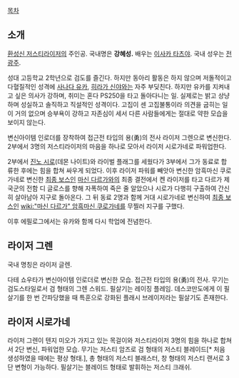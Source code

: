 [[목차]]
== 소개 ==
[[환성신 저스티라이저]]의 주인공. 국내명은 '''강혜성.''' 배우는 [[이사카 타츠야]]. 국내 성우는 [[전광주]].

성대 고등학교 2학년으로 검도를 즐긴다. 하지만 동아리 활동은 하지 않으며 저돌적이고 다혈질적인 성격에 [[사나다 유카]], [[히라가 신야]]와는 자주 부딪친다. 하지만 유카를 지켜내고 싶은 의사가 강하며, 취미는 혼다 PS250을 타고 돌아다니는 일. 실제로는 밝고 상냥하며 성실하고 솔직하고 직설적인 성격이다. 고집이 센 고집불통이라 의견을 굽히는 일이 거의 없으며 승부욕이 강하고 자존심이 세서 다른 사람들에게는 절대로 약한 모습을 보이지 않는다.

변신아이템 인로더를 장착하여 접근전 타입의 용(勇)의 전사 라이저 그렌으로 변신한다. 2부에서 3명의 저스티라이저의 마음을 하나로 모아서 라이저 시로가네로 파워업한다.

2부에서 [[진노 시로]](데몬 나이트)와 라이벌 플래그를 세웠다가 3부에서 그가 동료로 합류한 후에는 힘을 합쳐 싸우게 되었다. 이후 라이저 파워를 빼앗아 변신한 암흑마신 쿠로가네로 변신한 [[최종 보스]]인 [[마신 다르가]]와의 최종 결전에서 켄 라이저를 타고 다르가 제국군의 전함 디 글로스를 향해 자폭하여 죽은 줄 알았으나 시로가 다행히 구출하여 간신히 살아남아 지구로 돌아온다. 그 뒤 동료 2명과 함께 거대 시로가네로 변신하여 [[최종 보스]]인 [[wiki:"마신 다르가" 암흑마신 쿠로가네]]를 무찔러 지구를 구했다.

이후 에필로그에서는 유카와 함께 다시 학업에 전념한다.

== 라이저 그렌 ==
국내 명칭은 라이저 글렌.

다테 쇼우타가 변신아이템 인로더로 변신한 모습. 접근전 타입의 용(勇)의 전사. 무기는 검도스타일로서 검 형태의 그렌 스워드. 필살기는 레이징 플레임. 데스코만도에게 이 필살기를 한 번 간파당했을 때 특훈으로 강화된 플래시 브레이저라는 필살기도 존재한다.

== 라이저 시로가네 ==
라이저 그렌이 텐지 미오가 가지고 있는 목걸이와 저스티라이저 3명의 힘을 하나로 합쳐서 2단 변신, 파워업한 모습. 무기는 저스티 암즈로 검 형태의 저스티 블레이드[* 처음 생성하였을 때에는 평상 형태.], 총 형태의 저스티 블래스터, 창 형태의 저스티 랜서로 3단 변형이 가능하다. 필살기는 블레이드 형태로 발휘하는 저스티 크래쉬.

